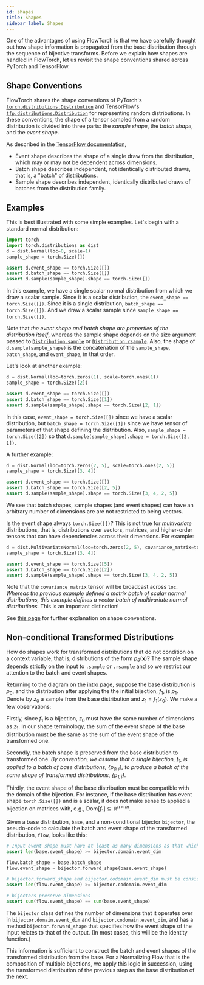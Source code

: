 ```yaml
---
id: shapes
title: Shapes
sidebar_label: Shapes
---
```


One of the advantages of using FlowTorch is that we have carefully thought out how shape information is propagated from the base distribution through the sequence of bijective transforms. Before we explain how shapes are handled in FlowTorch, let us revisit the shape conventions shared across PyTorch and TensorFlow.

## Shape Conventions
FlowTorch shares the shape conventions of PyTorch's [`torch.distributions.Distribution`](https://pytorch.org/docs/stable/distributions.html#distribution) and TensorFlow's [`tfp.distributions.Distribution`](https://www.tensorflow.org/probability/api_docs/python/tfp/distributions/Distribution) for representing random distributions. In these conventions, the shape of a tensor sampled from a random distribution is divided into three parts: the *sample shape*, the *batch shape*, and the *event shape*.

As described in the [TensorFlow documentation](https://www.tensorflow.org/probability/examples/Understanding_TensorFlow_Distributions_Shapes#basics),

* Event shape describes the shape of a single draw from the distribution, which may or may not be dependent across dimensions.
* Batch shape describes independent, not identically distributed draws, that is, a "batch" of distributions.
* Sample shape describes independent, identically distributed draws of batches from the distribution family.

## Examples
This is best illustrated with some simple examples. Let's begin with a standard normal distribution:

```python
import torch
import torch.distributions as dist
d = dist.Normal(loc=0, scale=1)
sample_shape = torch.Size([])

assert d.event_shape == torch.Size([])
assert d.batch_shape == torch.Size([])
assert d.sample(sample_shape).shape == torch.Size([])
```

In this example, we have a single scalar normal distribution from which we draw a scalar sample. Since it is a scalar distribution, the `event_shape == torch.Size([])`. Since it is a single distribution, `batch_shape == torch.Size([])`. And we draw a scalar sample since `sample_shape == torch.Size([])`.

Note that *the event shape and batch shape are properties of the distribution itself*, whereas the sample shape depends on the size argument passed to [`Distribution.sample`](https://pytorch.org/docs/stable/distributions.html#torch.distributions.distribution.Distribution.sample) or [`Distribution.rsample`](https://pytorch.org/docs/stable/distributions.html#torch.distributions.distribution.Distribution.rsample). Also, the shape of `d.sample(sample_shape)` is the concatenation of the `sample_shape`, `batch_shape`, and `event_shape`, in that order.

Let's look at another example:

```python
d = dist.Normal(loc=torch.zeros(1), scale=torch.ones(1))
sample_shape = torch.Size([2])

assert d.event_shape == torch.Size([])
assert d.batch_shape == torch.Size([1])
assert d.sample(sample_shape).shape == torch.Size([2, 1])
```

In this case, `event_shape = torch.Size([])` since we have a scalar distribution, but `batch_shape = torch.Size([1])` since we have tensor of parameters of that shape defining the distribution. Also, `sample_shape = torch.Size([2])` so that `d.sample(sample_shape).shape = torch.Size([2, 1])`.

A further example:

```python
d = dist.Normal(loc=torch.zeros(2, 5), scale=torch.ones(2, 5))
sample_shape = torch.Size([3, 4])

assert d.event_shape == torch.Size([])
assert d.batch_shape == torch.Size([2, 5])
assert d.sample(sample_shape).shape == torch.Size([3, 4, 2, 5])
```

We see that batch shapes, sample shapes (and event shapes) can have an arbitrary number of dimensions are are not restricted to being vectors.

Is the event shape always `torch.Size([])`? This is not true for *multivariate* distributions, that is, distributions over vectors, matrices, and higher-order tensors that can have dependencies across their dimensions. For example:

```python
d = dist.MultivariateNormal(loc=torch.zeros(2, 5), covariance_matrix=torch.eye(5))
sample_shape = torch.Size([3, 4])

assert d.event_shape == torch.Size([5])
assert d.batch_shape == torch.Size([2])
assert d.sample(sample_shape).shape == torch.Size([3, 4, 2, 5])
```

Note that the `covariance_matrix` tensor will be broadcast across `loc`. *Whereas the previous example defined a matrix batch of scalar normal distributions, this example defines a vector batch of multivariate normal distributions.* This is an important distinction!

See [this page](https://ericmjl.github.io/blog/2019/5/29/reasoning-about-shapes-and-probability-distributions/) for further explanation on shape conventions.

## Non-conditional Transformed Distributions
How do shapes work for transformed distributions that do not condition on a context variable, that is, distributions of the form $p_\theta(\mathbf{x})$? The sample shape depends strictly on the input to `.sample` or `.rsample` and so we restrict our attention to the batch and event shapes.

Returning to the diagram on the [intro page](/users), suppose the base distribution is $p_0$, and the distribution after applying the the initial bijection, $f_1$, is $p_1$. Denote by $z_0$ a sample from the base distribution and $z_1=f_1(z_0)$. We make a few observations:

Firstly, since $f_1$ is a bijection, $z_0$ must have the same number of dimensions as $z_1$. In our shape terminology, the sum of the event shape of the base distribution must be the same as the sum of the event shape of the transformed one.

Secondly, the batch shape is preserved from the base distribution to transformed one. *By convention, we assume that a single bijection, $f_1$, is applied to a batch of base distributions, $\{p_{0,i}\}$, to produce a batch of the same shape of transformed distributions, $\{p_{1,i}\}$.*

Thirdly, the event shape of the base distribution must be compatible with the domain of the bijection. For instance, if the base distribution has event shape `torch.Size([])` and is a scalar, it does not make sense to applied a bijection on matrices with, e.g., $\text{Dom}[f_1]\subseteq \mathbb{R}^{n\times m}$.

Given a base distribution, `base`, and a non-conditional bijector `bijector`, the pseudo-code to calculate the batch and event shape of the transformed distribution, `flow`, looks like this:

```python
# Input event shape must have at least as many dimensions as that which bijector operates over
assert len(base.event_shape) >= bijector.domain.event_dim

flow.batch_shape = base.batch_shape
flow.event_shape = bijector.forward_shape(base.event_shape)

# bijector.forward_shape and bijector.codomain.event_dim must be consistent
assert len(flow.event_shape) >= bijector.codomain.event_dim

# bijectors preserve dimensions
assert sum(flow.event_shape) == sum(base.event_shape)
```

The `bijector` class defines the number of dimensions that it operates over in `bijector.domain.event_dim` and `bijector.codomain.event_dim`, and has a method `bijector.forward_shape` that specifies how the event shape of the input relates to that of the output. (In most cases, this will be the identity function.)

This information is sufficient to construct the batch and event shapes of the transformed distribution from the base. For a Normalizing Flow that is the composition of multiple bijections, we apply this logic in succession, using the transformed distribution of the previous step as the base distribution of the next.